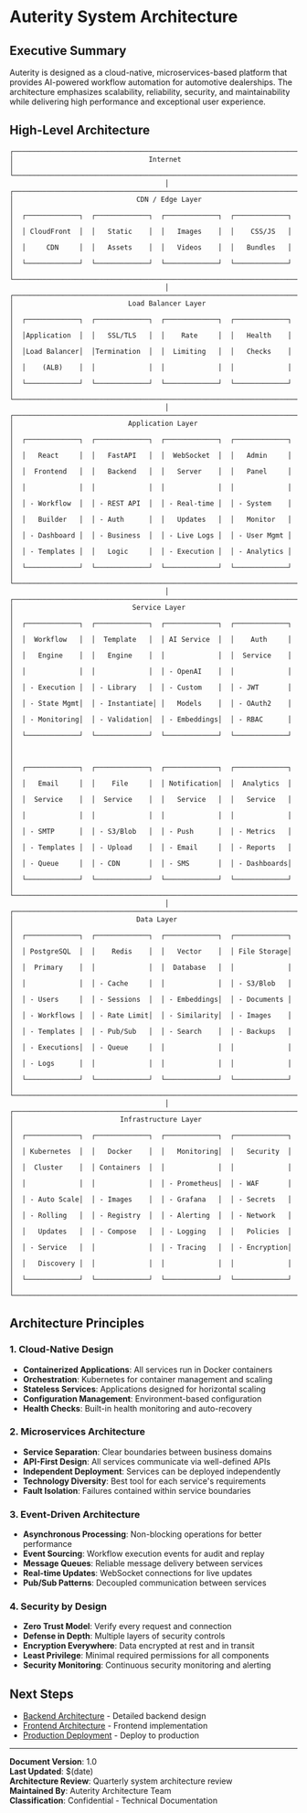 # Auterity System Architecture

## Executive Summary

Auterity is designed as a cloud-native, microservices-based platform that provides AI-powered workflow automation for automotive dealerships. The architecture emphasizes scalability, reliability, security, and maintainability while delivering high performance and exceptional user experience.

## High-Level Architecture

```
┌─────────────────────────────────────────────────────────────────────────────────┐
│                                 Internet                                        │
└─────────────────────────────────────────────────────────────────────────────────┘
                                      │
┌─────────────────────────────────────────────────────────────────────────────────┐
│                              CDN / Edge Layer                                   │
│  ┌─────────────┐  ┌─────────────┐  ┌─────────────┐  ┌─────────────┐          │
│  │ CloudFront  │  │   Static    │  │   Images    │  │    CSS/JS   │          │
│  │     CDN     │  │   Assets    │  │   Videos    │  │   Bundles   │          │
│  └─────────────┘  └─────────────┘  └─────────────┘  └─────────────┘          │
└─────────────────────────────────────────────────────────────────────────────────┘
                                      │
┌─────────────────────────────────────────────────────────────────────────────────┐
│                            Load Balancer Layer                                  │
│  ┌─────────────┐  ┌─────────────┐  ┌─────────────┐  ┌─────────────┐          │
│  │Application  │  │   SSL/TLS   │  │    Rate     │  │   Health    │          │
│  │Load Balancer│  │Termination  │  │  Limiting   │  │   Checks    │          │
│  │    (ALB)    │  │             │  │             │  │             │          │
│  └─────────────┘  └─────────────┘  └─────────────┘  └─────────────┘          │
└─────────────────────────────────────────────────────────────────────────────────┘
                                      │
┌─────────────────────────────────────────────────────────────────────────────────┐
│                            Application Layer                                    │
│  ┌─────────────┐  ┌─────────────┐  ┌─────────────┐  ┌─────────────┐          │
│  │   React     │  │   FastAPI   │  │  WebSocket  │  │   Admin     │          │
│  │  Frontend   │  │   Backend   │  │   Server    │  │   Panel     │          │
│  │             │  │             │  │             │  │             │          │
│  │ - Workflow  │  │ - REST API  │  │ - Real-time │  │ - System    │          │
│  │   Builder   │  │ - Auth      │  │   Updates   │  │   Monitor   │          │
│  │ - Dashboard │  │ - Business  │  │ - Live Logs │  │ - User Mgmt │          │
│  │ - Templates │  │   Logic     │  │ - Execution │  │ - Analytics │          │
│  └─────────────┘  └─────────────┘  └─────────────┘  └─────────────┘          │
└─────────────────────────────────────────────────────────────────────────────────┘
                                      │
┌─────────────────────────────────────────────────────────────────────────────────┐
│                             Service Layer                                       │
│  ┌─────────────┐  ┌─────────────┐  ┌─────────────┐  ┌─────────────┐          │
│  │  Workflow   │  │  Template   │  │ AI Service  │  │    Auth     │          │
│  │   Engine    │  │   Engine    │  │             │  │  Service    │          │
│  │             │  │             │  │ - OpenAI    │  │             │          │
│  │ - Execution │  │ - Library   │  │ - Custom    │  │ - JWT       │          │
│  │ - State Mgmt│  │ - Instantiate│ │   Models    │  │ - OAuth2    │          │
│  │ - Monitoring│  │ - Validation│  │ - Embeddings│  │ - RBAC      │          │
│  └─────────────┘  └─────────────┘  └─────────────┘  └─────────────┘          │
│                                                                                 │
│  ┌─────────────┐  ┌─────────────┐  ┌─────────────┐  ┌─────────────┐          │
│  │   Email     │  │    File     │  │ Notification│  │  Analytics  │          │
│  │  Service    │  │  Service    │  │   Service   │  │   Service   │          │
│  │             │  │             │  │             │  │             │          │
│  │ - SMTP      │  │ - S3/Blob   │  │ - Push      │  │ - Metrics   │          │
│  │ - Templates │  │ - Upload    │  │ - Email     │  │ - Reports   │          │
│  │ - Queue     │  │ - CDN       │  │ - SMS       │  │ - Dashboards│          │
│  └─────────────┘  └─────────────┘  └─────────────┘  └─────────────┘          │
└─────────────────────────────────────────────────────────────────────────────────┘
                                      │
┌─────────────────────────────────────────────────────────────────────────────────┐
│                              Data Layer                                         │
│  ┌─────────────┐  ┌─────────────┐  ┌─────────────┐  ┌─────────────┐          │
│  │ PostgreSQL  │  │    Redis    │  │   Vector    │  │ File Storage│          │
│  │  Primary    │  │             │  │  Database   │  │             │          │
│  │             │  │ - Cache     │  │             │  │ - S3/Blob   │          │
│  │ - Users     │  │ - Sessions  │  │ - Embeddings│  │ - Documents │          │
│  │ - Workflows │  │ - Rate Limit│  │ - Similarity│  │ - Images    │          │
│  │ - Templates │  │ - Pub/Sub   │  │ - Search    │  │ - Backups   │          │
│  │ - Executions│  │ - Queue     │  │             │  │             │          │
│  │ - Logs      │  │             │  │             │  │             │          │
│  └─────────────┘  └─────────────┘  └─────────────┘  └─────────────┘          │
└─────────────────────────────────────────────────────────────────────────────────┘
                                      │
┌─────────────────────────────────────────────────────────────────────────────────┐
│                          Infrastructure Layer                                   │
│  ┌─────────────┐  ┌─────────────┐  ┌─────────────┐  ┌─────────────┐          │
│  │ Kubernetes  │  │   Docker    │  │   Monitoring│  │   Security  │          │
│  │  Cluster    │  │ Containers  │  │             │  │             │          │
│  │             │  │             │  │ - Prometheus│  │ - WAF       │          │
│  │ - Auto Scale│  │ - Images    │  │ - Grafana   │  │ - Secrets   │          │
│  │ - Rolling   │  │ - Registry  │  │ - Alerting  │  │ - Network   │          │
│  │   Updates   │  │ - Compose   │  │ - Logging   │  │   Policies  │          │
│  │ - Service   │  │             │  │ - Tracing   │  │ - Encryption│          │
│  │   Discovery │  │             │  │             │  │             │          │
│  └─────────────┘  └─────────────┘  └─────────────┘  └─────────────┘          │
└─────────────────────────────────────────────────────────────────────────────────┘
```

## Architecture Principles

### 1. Cloud-Native Design
- **Containerized Applications**: All services run in Docker containers
- **Orchestration**: Kubernetes for container management and scaling
- **Stateless Services**: Applications designed for horizontal scaling
- **Configuration Management**: Environment-based configuration
- **Health Checks**: Built-in health monitoring and auto-recovery

### 2. Microservices Architecture
- **Service Separation**: Clear boundaries between business domains
- **API-First Design**: All services communicate via well-defined APIs
- **Independent Deployment**: Services can be deployed independently
- **Technology Diversity**: Best tool for each service's requirements
- **Fault Isolation**: Failures contained within service boundaries

### 3. Event-Driven Architecture
- **Asynchronous Processing**: Non-blocking operations for better performance
- **Event Sourcing**: Workflow execution events for audit and replay
- **Message Queues**: Reliable message delivery between services
- **Real-time Updates**: WebSocket connections for live updates
- **Pub/Sub Patterns**: Decoupled communication between services

### 4. Security by Design
- **Zero Trust Model**: Verify every request and connection
- **Defense in Depth**: Multiple layers of security controls
- **Encryption Everywhere**: Data encrypted at rest and in transit
- **Least Privilege**: Minimal required permissions for all components
- **Security Monitoring**: Continuous security monitoring and alerting

## Next Steps

- [Backend Architecture](/architecture/backend-architecture) - Detailed backend design
- [Frontend Architecture](/architecture/frontend-architecture) - Frontend implementation
- [Production Deployment](/deployment/production-deployment) - Deploy to production

---

**Document Version**: 1.0  
**Last Updated**: $(date)  
**Architecture Review**: Quarterly system architecture review  
**Maintained By**: Auterity Architecture Team  
**Classification**: Confidential - Technical Documentation